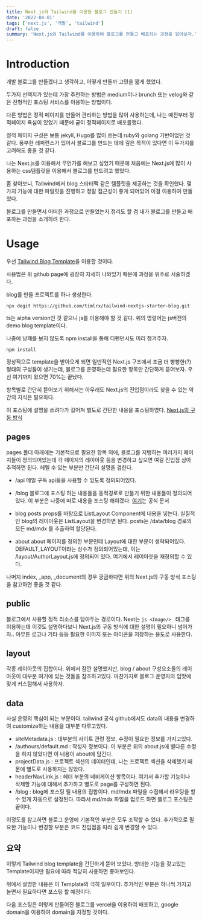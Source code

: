 ```yaml
---
title: Next.js와 Tailwind를 이용한 블로그 만들기 (1)
date: '2022-04-01'
tags: ['next.js', '개발', 'tailwind']
draft: false
summary: 'Next.js와 Tailwind를 이용하여 블로그를 만들고 배포하는 과정을 알아보자.'
---
```


# Introduction

개발 블로그를 만들겠다고 생각하고, 어떻게 만들까 고민을 짧게 했었다.

두가지 선택지가 있는데 가장 추천하는 방법은 medium이나 brunch 또는 velog와 같은 전형적인 포스팅 서비스를 이용하는 방법이다.

다른 방법은 정적 페이지를 만들어 관리하는 방법을 많이 사용하는데, 나는 예전부터 정적페이지 욕심이 있었기 때문에 굳이 정적페이지로 배포를했다.

정적 페이지 구성은 보통 jekyll, Hugo를 많이 쓰는데 ruby와 golang 기반이었던 것 같다. 풍부한 레퍼런스가 있어서 블로그를 만드는 데에 깊은 목적이 있다면 이 두가지를 고려해도 좋을 것 같다.

나는 Next.js를 이용해서 무언가를 해보고 싶었기 때문에 처음에는 Next.js에 많이 사용하는 css템플릿을 이용해서 블로그를 만드려고 했었다.

좀 찾아보니, Tailwind에서 blog 스타터팩 같은 템플릿을 제공하는 것을 확인했다. 몇가지 기능에 대한 파일럿을 진행하고 정말 접근성이 좋게 되어있어 이걸 이용하여 만들었다.

블로그를 만들면서 어떠한 과정으로 만들었는지 정리도 할 겸 내가 블로그를 만들고 배포하는 과정을 소개하려 한다.

# Usage

우선 [Tailwind Blog Template](https://github.com/timlrx/tailwind-nextjs-starter-blog)을 이용할 것이다.

사용법은 위 github page에 굉장히 자세히 나와있기 때문에 과정을 위주로 서술하겠다.

blog를 만들 프로젝트를 하나 생성한다.

```
npx degit https://github.com/timlrx/tailwind-nextjs-starter-blog.git
```

ts는 alpha version인 것 같으니 js를 이용해야 할 것 같다. 위의 명령어는 js버전의 demo blog template이다.

나중에 낭패를 보지 않도록 npm install을 통해 디펜던시도 미리 챙겨주자.

```
npm install
```

정상적으로 template을 받아오게 되면 일반적인 Next.js 구조에서 조금 더 빵빵한(?) 형태의 구성들이 생기는데, 블로그를 운영하는데 필요한 항목만 간단하게 뜯어보자. 우선 여기까지 왔으면 70%는 끝났다.

항목별로 간단히 뜯어보기 위해서는 아무래도 Next.js의 진입점이라도 찾을 수 있는 약간의 지식은 필요하다.

이 포스팅에 설명을 쓰려다가 길어져 별도로 간단한 내용을 포스팅하였다. [Next.js의 구동 방식](https://www.mnpark.info/blog/Nextjs%EC%9D%98_%EA%B5%AC%EB%8F%99%EB%B0%A9%EC%8B%9D)

## pages

pages 폴더 아래에는 기본적으로 필요한 항목 외에, 블로그를 지탱하는 여러가지 페이지들이 정의되어있는데 각 페이지의 레이아웃 등을 변경하고 싶으면 여길 진입점 삼아 추적하면 된다.
헤멜 수 있는 부분만 간단히 설명을 겸한다.

- /api
  메일 구독 api들을 사용할 수 있도록 정의되어있다.
- /blog
  블로그에 포스팅 하는 내용들을 동적경로로 만들기 위한 내용들이 정의되어 있다. 이 부분은 나중에 따로 내용을 포스팅 해야겠다. [여기](https://nextjs.org/learn/basics/dynamic-routes)는 공식 문서
- blog
  posts props를 바탕으로 ListLayout Component에 내용을 넣는다. 실질적인 blog의 레이아웃은 ListLayout을 변경하면 된다. posts는 /data/blog 경로의 모든 md/mdx 를 추출하여 할당된다.

- about
  about 페이지를 정의한 부분인데 Layout에 대한 부분이 생략되어있다. DEFAULT_LAYOUT이라는 상수가 정의되어있는데, 이는 /layout/AuthorLayout.js에 정의되어 있다. 여기에서 레이아웃을 재정의할 수 있다.

나머지 index, \_app, \_document의 경우 궁금하다면 위의 Next.js의 구동 방식 포스팅을 참고하면 좋을 것 같다.

## public

블로그에서 사용할 정적 리소스를 담아두는 경로이다. Next는 `js <Image/> ` 태그를 이용하는데 이것도 설명하다보니 Next.js의 구동 방식에 대한 설명이 필요하니 넘어가자.. 아무튼 로고나 기타 등등 필요한 이미지 또는 아이콘을 저장하는 용도로 사용한다.

## layout

각종 레이아웃의 집합이다. 위에서 잠깐 설명했지만, blog / about 구성요소들의 레이아웃이 대부분 여기에 있는 것들을 참조하고있다.
마찬가지로 블로그 운영자의 입맛에 맞게 커스텀해서 사용하자.

## data

사실 운영의 핵심이 되는 부분이다. tailwind 공식 github에서도 data의 내용을 변경하여 customize하는 내용을 대부분 다루고있다.

- siteMetadata.js : 대부분의 사이트 관련 정보, 수정이 필요한 정보를 가지고있다.
- /authours/default.md : 작성자 정보이다. 이 부분은 위의 about.js에 별다른 수정을 하지 않았다면 이 내용이 about에 담긴다.
- projectData.js : 프로젝트 섹션의 데이터인데, 나는 프로젝트 섹션을 삭제했기 때문에 별도로 사용하지는 않았다.
- headerNavLink.js : 헤더 부분의 네비게이션 항목이다. 여기서 추가할 기능이나 삭제할 기능에 대해서 추가하고 별도로 page를 구성하면 된다.
- /blog : blog에 포스팅 될 내용의 집합이다. md/mdx 파일을 수집해서 라우팅을 할 수 있게 자동으로 설정된다. 따라서 md/mdx 파일을 업로드 하면 블로그 포스팅은 끝이다.

이정도를 참고하면 블로그 운영에 기본적인 부분은 모두 조작할 수 있다. 추가적으로 필요한 기능이나 변경할 부분은 코드 진입점을 따라 쉽게 변경할 수 있다.

## 요약

이렇게 Tailwind blog template을 간단하게 뜯어 보았다. 방대한 기능을 갖고있는 Template이지만 필요에 따라 적당히 사용하면 좋아보인다.

위에서 설명한 내용은 이 Template의 극히 일부이다. 추가적인 부분은 하나씩 가지고 놀면서 필요하다면 포스팅 할 예정이다.

다음 포스팅은 이렇게 만들어진 블로그를 vercel을 이용하여 배포하고, google domain을 이용하여 domain을 지정할 것이다.
